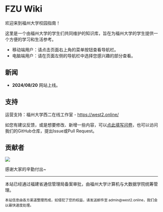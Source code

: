 # FZU Wiki

欢迎来到福州大学校园指南！

这里是一个由福州大学的学生们共同维护的知识库，旨在为福州大学的学生提供一个方便的学习和生活参考。

- 移动端用户：请点击页面右上角的菜单按钮查看导航栏。
- 电脑端用户：请在页面左侧的导航栏中选择您感兴趣的部分查看。

## 新闻

- **2024/08/20** 网站上线。

## 支持

运营支持：福州大学西二在线工作室 - https://west2.online/

如您有建议反馈，或是想要修改、新增一些内容，可以[点此填写问卷](https://west2-online.feishu.cn/share/base/form/shrcnnOXn19MtLU83IDVb7ik2Wb)，也可以访问我们的GitHub仓库，提出Issue或Pull Request。

## 贡献者

<a href="https://github.com/west2-online/fzu-wiki/graphs/contributors">
  <img src="https://contrib.rocks/image?repo=west2-online/fzu-wiki" />
</a>

感谢大家的辛勤付出~

---

本站已经通过福建省通信管理局备案审批，由福州大学计算机与大数据学院统筹管理。<br />

<small>
  本站信息由各方渠道整理而成，如侵犯了您的权益，请发送邮件至
  admin@west2.online，我们会以最快速度处理。
</small>
